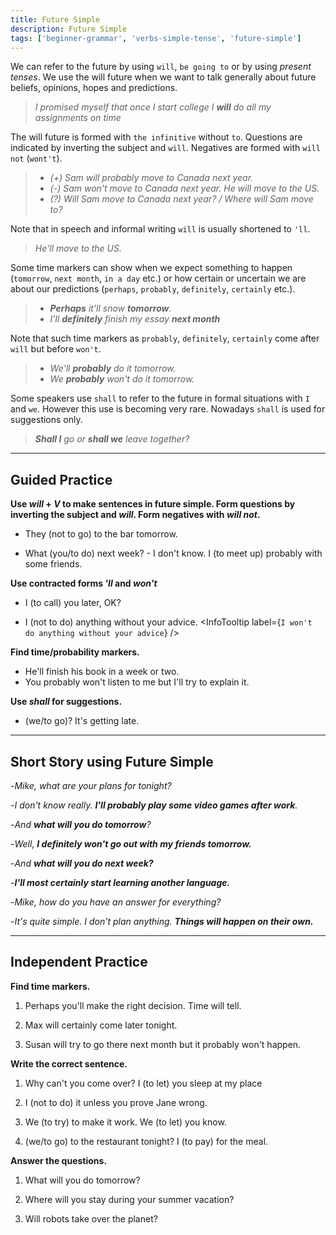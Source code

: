 ```yaml
---
title: Future Simple
description: Future Simple
tags: ['beginner-grammar', 'verbs-simple-tense', 'future-simple']
---
```



We can refer to the future by using `will`, `be going to` or by using _present tenses_. We use the will future when we want to talk generally about future beliefs, opinions, hopes and predictions.

> _I promised myself that once I start college I **will** do all my assignments on time_

The will future is formed with `the infinitive` without `to`. Questions are indicated by inverting the subject and `will`. Negatives are formed with `will not` (`wont't`).

> - _(+) Sam will probably move to Canada next year._
> - _(-) Sam won't move to Canada next year. He will move to the US._
> - _(?) Will Sam move to Canada next year? / Where will Sam move to?_

Note that in speech and informal writing `will` is usually shortened to `'ll`.

> _He'll move to the US._

Some time markers can show when we expect something to happen (`tomorrow`, `next month`, `in a day` etc.) or how certain or uncertain we are about our predictions (`perhaps`, `probably`, `definitely`, `certainly` etc.).

> - _**Perhaps** it'll snow **tomorrow**._
> - _I'll **definitely** finish my essay **next month**_

Note that such time markers as `probably`, `definitely`, `certainly` come after `will` but before `won't`.

> - _We'll **probably** do it tomorrow._
> - _We **probably** won't do it tomorrow._

Some speakers use `shall` to refer to the future in formal situations with `I` and `we`. However this use is becoming very rare. Nowadays `shall` is used for suggestions only.

> _**Shall I** go or **shall we** leave together?_

---

## Guided Practice

**Use _will_ + _V_ to make sentences in future simple. Form questions by inverting the subject and _will_. Form negatives with _will not_.**

- They (not to go) to the bar tomorrow. <InfoTooltip label="will not go" />

- What (you/to do) next week? - I don't know. I (to meet up) probably with some friends. <InfoTooltip label="What will you do next week?, I will probably meet up with some friends" />

**Use contracted forms _'ll_ and _won't_**

- I (to call) you later, OK? <InfoTooltip label="I'll call you later, OK?" />

- I (not to do) anything without your advice. <InfoTooltip label={`I won't do anything without your advice`} />

**Find time/probability markers.**

- He'll finish his book in a week or two. <InfoTooltip label="week or two"/>
- You probably won't listen to me but I'll try to explain it. <InfoTooltip label="probably" />

**Use _shall_ for suggestions.**

- (we/to go)? It's getting late. <InfoTooltip label="Shall we go?" />

---

## Short Story using Future Simple

-_Mike, what are your plans for tonight?_

-_I don't know really. **I'll probably play some video games after work**._

-_And **what will you do tomorrow**?_

-_Well, **I definitely won't go out with my friends tomorrow.**_

-_And **what will you do next week?**_

-_**I'll most certainly start learning another language.**_

-_Mike, how do you have an answer for everything?_

-_It's quite simple. I don't plan anything. **Things will happen on their own.**_

---

## Independent Practice

**Find time markers.**

1. Perhaps you'll make the right decision. Time will tell. <InfoTooltip label="perhaps" />

2. Max will certainly come later tonight. <InfoTooltip label="certainly, later tonight" />

3. Susan will try to go there next month but it probably won't happen. <InfoTooltip label="next month, probably" />

**Write the correct sentence.**

1. Why can't you come over? I (to let) you sleep at my place <InfoTooltip label="I'll let you sleep at my place" />

2. I (not to do) it unless you prove Jane wrong. <InfoTooltip label="I won't do it unless you prove Jane wrong" />

3. We (to try) to make it work. We (to let) you know. <InfoTooltip label="We'll try to make it work. We'll let you know" />

4. (we/to go) to the restaurant tonight? I (to pay) for the meal. <InfoTooltip label="Shall we go to the restaurant tonight? I'll pay for the meal" />

**Answer the questions.**

1. What will you do tomorrow? <InfoTooltip label="I'll probably stay at home and sleep the whole day" />

2. Where will you stay during your summer vacation? <InfoTooltip label="I'll stay at my friends' place" />

3. Will robots take over the planet? <InfoTooltip label="Robots won't take over the planet. / I don't think that robots will take over the planet." />
